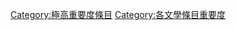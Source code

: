 {{empty category}}{{catmore1|[[Wikipedia:文学专题|Wikipedia:文学专题]]}}
{{cat importance | topic=文学 | importance= }}
{{CategoryTOC}}

[[Category:極高重要度條目|Category:極高重要度條目]]
[[Category:各文學條目重要度|Category:各文學條目重要度]]